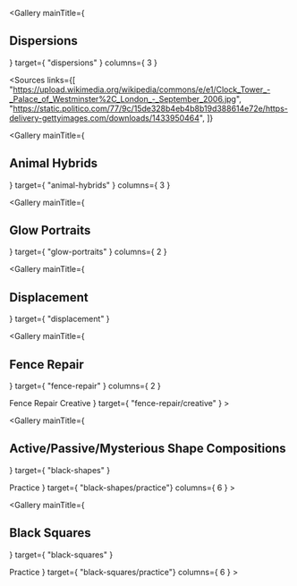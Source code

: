 

<Gallery
    mainTitle={ <h2>Dispersions</h2> }
    target={ "dispersions" }
    columns={ 3 }
></Gallery>
<Sources
    links={[
        "https://upload.wikimedia.org/wikipedia/commons/e/e1/Clock_Tower_-_Palace_of_Westminster%2C_London_-_September_2006.jpg",
        "https://static.politico.com/77/9c/15de328b4eb4b8b19d388614e72e/https-delivery-gettyimages.com/downloads/1433950464",
    ]}
></Sources>

<Gallery
    mainTitle={ <h2>Animal Hybrids</h2> }
    target={ "animal-hybrids" }
    columns={ 3 }
>
</Gallery>
<Sources
    links={[
        "https://www.thesprucepets.com/thmb/r23RBk0t4DC9UHp2pTzuXLz7Jj4=/3600x0/filters:no_upscale():strip_icc()/popular-small-bird-species-390926-hero-d3d0af7bb6ed4947b0c3c5afb4784456.jpg",
        "https://static.vecteezy.com/system/resources/previews/026/593/599/large_2x/snake-scale-texture-fish-scales-background-animal-skin-natural-skin-leather-pattern-background-3d-illustration-photo.jpg",
        "https://cdn.shopify.com/s/files/1/0997/4496/articles/White_Oriental_Shorthair_Cat_ab53504b-c667-4ae4-94e1-f848deec0889.jpg",
        "https://news.harvard.edu/gazette/wp-content/uploads/2019/10/SpiderEyes.jpg",
        "https://plus.unsplash.com/premium_photo-1661860530232-cbce4f38dec0?fm=jpg&q=60&w=3000&ixlib=rb-4.0.3&ixid=M3wxMjA3fDB8MHxwaG90by1yZWxhdGVkfDR8fHxlbnwwfHx8fHw%3D",
        "https://silversea-discover.imgix.net/2023/02/angryeagle_454621093.jpg?auto=compress%2Cformat&ixlib=php-3.3.1",
        "https://a-z-animals.com/media/2023/02/shutterstock_250318153.jpg",
        "https://encrypted-tbn0.gstatic.com/images?q=tbn:ANd9GcSrH_pSuUFf6QycUr4Z4tUk8bW3LD35uZlDFQ&s",
    ]}
></Sources>

<Gallery
    mainTitle={ <h2>Glow Portraits</h2> }
    target={ "glow-portraits" }
    columns={ 2 }
>
</Gallery>
<Sources
    links={[
        "https://images.pexels.com/photos/9482193/pexels-photo-9482193.jpeg?cs=srgb&dl=pexels-ottovonrascon-9482193.jpg&fm=jpg"
    ]}
></Sources>

<Gallery
    mainTitle={ <h2>Displacement</h2> }
    target={ "displacement" }
>
</Gallery>
<Sources
    links={[
        "https://midcoastyacht.com/wp-content/uploads/slider/cache/105e97d6b850552e9484f31937e783b4/IMG_4080-scaled.jpg",
        "https://upload.wikimedia.org/wikipedia/commons/5/56/Donald_Trump_official_portrait.jpg",
        "https://www.whitehouse.gov/wp-content/uploads/2021/04/P20210303AS-1901.jpg",
        "https://static1.squarespace.com/static/58a9fd9ed482e974647ed56b/59d8e719cd39c3774da65da2/5f3f16a60f4b9c565a3bbe3c/1678152867898/holding+duck+eggs.jpg?format=1500w",
        "https://images.pexels.com/photos/11085376/pexels-photo-11085376.jpeg?cs=srgb&dl=pexels-a2pro-11085376.jpg&fm=jpg",
        "https://images.takeshape.io/fd194db7-7b25-4b5a-8cc7-da7f31fab475/dev/896bba32-9c48-4a59-b544-7cbff9e2b1d2/luis-vidal-1387452-unsplash.jpg?auto=compress%2Cformat",
        "https://www.decoratorsbest.com/cdn/shop/files/6960057712686.jpg?v=1709021251",
        "https://wallpapers.com/images/hd/bunch-of-minions-despicable-me-2-e5n27c7yq77r4awd.jpg",
        "https://images.unsplash.com/photo-1653510216111-43a0ab1f8cbf?fm=jpg&q=60&w=3000&ixlib=rb-4.0.3&ixid=M3wxMjA3fDB8MHxwaG90by1wYWdlfHx8fGVufDB8fHx8fA%3D%3D",
        "https://upload.wikimedia.org/wikipedia/commons/7/71/Team-Fortress-2-logo.png",
        "https://www.poltronafrau.com/content/dam/ld/poltronafrau/products/d/u/o/duo-sofa/02_thumbnails/06_duo-sofa.jpg/jcr:content/renditions/cq5dam.thumbnail.5616.5616.jpg",
        "https://static.vecteezy.com/system/resources/previews/004/264/020/original/free-hand-drawn-colorful-polka-dot-seamless-background-pattern-free-vector.jpg",
        "https://static.vecteezy.com/system/resources/previews/024/485/951/original/cute-seamless-pattern-polka-dot-abstract-ornament-in-orange-pink-blue-black-colors-hand-drawn-circles-round-shapes-illustration-for-wallpaper-wrap-gold-dots-sparkles-shining-dots-background-vector.jpg",
        "https://www.creativefabrica.com/wp-content/uploads/2023/04/05/Colorful-Polka-Dot-Background-66349271-1-1.png",
        "https://static.vecteezy.com/system/resources/previews/008/557/494/original/irregular-colorful-stripes-seamless-pattern-abstract-colored-background-repeat-endless-background-design-element-illustration-vector.jpg",
    ]}
>
</Sources>

<Gallery
    mainTitle={ <h2>Fence Repair</h2>}
    target={ "fence-repair" }
    columns={ 2 }
>
</Gallery>
<Gallery
    mainTitle={ <h2>Fence Repair Creative</h2> }
    target={ "fence-repair/creative" }
></Gallery>
<Sources
    links={[
        "https://vcahospitals.com/-/media/2/vca/images/lifelearn-images-foldered/13041/cat_tail.ashx",
        "https://www.fearfreehappyhomes.com/wp-content/uploads/2020/08/shutterstock_707431309-e1554172878508.jpg",
        "https://images.squarespace-cdn.com/content/v1/5f88cb4677ea8f6614fc65b9/053afba7-63cd-4c92-a3da-ce5c7d11595d/iStock-877369086%2C+GlobalP.jpg",
        "https://streamline.imgix.net/9909d0de-9797-4416-97c3-b6f877e5307d/f400af75-faf5-4f17-93cb-115cd093bc37/House%20mouse%20Mus%20musculus%20shutterstock_321795701.jpg?ixlib=rb-1.1.0&w=2000&h=2000&fit=max&or=0&s=b3eeccef3884be5dc2ddb31d588bf886",
        "https://images.unsplash.com/photo-1591195853095-f1681b00e29c?fm=jpg&q=60&w=3000&ixlib=rb-4.0.3&ixid=M3wxMjA3fDB8MHxzZWFyY2h8MTZ8fHdoaXRlJTIwd29vZCUyMHRleHR1cmV8ZW58MHx8MHx8fDA%3D",
        "https://cdn.thewirecutter.com/wp-content/media/2023/09/wirelessmouse-2048px-7423.jpg",
        "https://ewscripps.brightspotcdn.com/dims4/default/88c1287/2147483647/strip/true/crop/1004x565+0+83/resize/1280x720!/quality/90/?url=http%3A%2F%2Fewscripps-brightspot.s3.amazonaws.com%2Ffc%2F02%2F802e083f4ae793cb0b32f790ac95%2Ffatal-crash3.jpg",
        "https://www.lorenzoandlorenzo.com/wp-content/uploads/2018/02/22e3132c89a1aee6cdbc650b429abb79.jpeg",
        "https://media.compliancesigns.com/media/catalog/product/m/u/mutcd-r6-1-traffic-control-reflective-sign-cs726051_1000.gif",
        "https://indianapublicmedia.org/images/news-images/high-street-sign.jpg",
    ]}
>
</Sources>

<Gallery
    mainTitle={ <h2>Active/Passive/Mysterious Shape Compositions</h2> }
    target={ "black-shapes" }
>
</Gallery>
<Gallery
    mainTitle={ <h3>Practice</h3> }
    target={ "black-shapes/practice"}
    columns={ 6 }
>
</Gallery>

<Gallery
    mainTitle={ <h2>Black Squares</h2> }
    target={ "black-squares" }
>
</Gallery>
<Gallery
    mainTitle={ <h3>Practice</h3> }
    target={ "black-squares/practice"}
    columns={ 6 }
>
</Gallery>